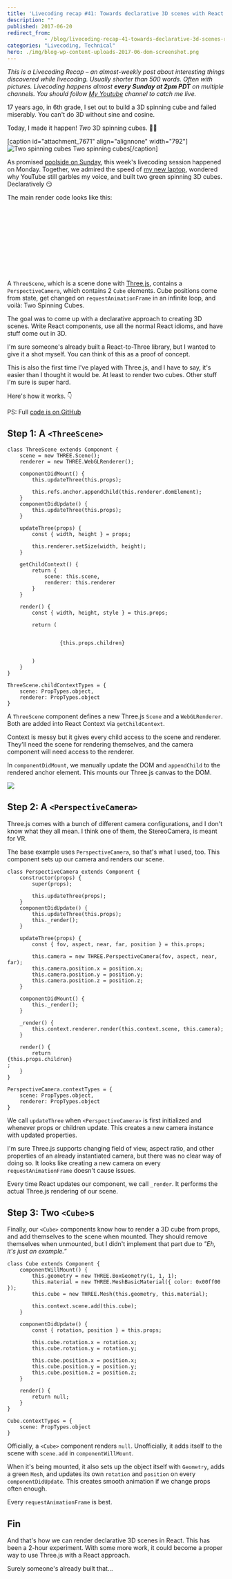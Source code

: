 ```yaml
---
title: 'Livecoding recap #41: Towards declarative 3D scenes with React and Three.js'
description: ""
published: 2017-06-20
redirect_from: 
            - /blog/livecoding-recap-41-towards-declarative-3d-scenes-react-threejs/swizec/7673
categories: "Livecoding, Technical"
hero: ./img/blog-wp-content-uploads-2017-06-dom-screenshot.png
---
```

_This is a Livecoding Recap – an almost-weekly post about interesting things discovered while livecoding. Usually shorter than 500 words. Often with pictures. Livecoding happens almost **every Sunday at 2pm PDT** on multiple channels. You should follow [My Youtube](https://www.youtube.com/channel/UCoyHgaeLLI7Knp7LDHOwZMw) channel to catch me live._



17 years ago, in 6th grade, I set out to build a 3D spinning cube and failed miserably. You can&#x27;t do 3D without sine and cosine.



Today, I made it happen! _Two_ 3D spinning cubes. 🤘🏼



\[caption id=&quot;attachment_7671&quot; align=&quot;alignnone&quot; width=&quot;792&quot;]![Two spinning cubes](./img/blog-wp-content-uploads-2017-06-cubes-1.gif) Two spinning cubes\[/caption]



As promised [poolside on Sunday](https://twitter.com/Swizec/status/876537115760222208), this week&#x27;s livecoding session happened on Monday. Together, we admired the speed of [my new laptop](https://swizec.com/blog/first-day-new-2017-macbook-pro/swizec/7643), wondered why YouTube still garbles my voice, and built two green spinning 3D cubes. Declaratively 😏





The main render code looks like this:



```
                

                    
                        

                            
                            

                        
                    
                
```



A `ThreeScene`, which is a scene done with [Three.js](https://threejs.org/), contains a `PerspectiveCamera`, which contains 2 `Cube` elements. Cube positions come from state, get changed on `requestAnimationFrame` in an infinite loop, and voilà: Two Spinning Cubes.



The goal was to come up with a declarative approach to creating 3D scenes. Write React components, use all the normal React idioms, and have stuff come out in 3D.



I&#x27;m sure someone&#x27;s already built a React-to-Three library, but I wanted to give it a shot myself. You can think of this as a proof of concept.



This is also the first time I&#x27;ve played with Three.js, and I have to say, it&#x27;s easier than I thought it would be. At least to render two cubes. Other stuff I&#x27;m sure is super hard.



Here&#x27;s how it works. 👇



PS: Full [code is on GitHub](https://github.com/Swizec/something-3d)



## Step 1: A `<ThreeScene>`



```
class ThreeScene extends Component {
    scene = new THREE.Scene();
    renderer = new THREE.WebGLRenderer();

    componentDidMount() {
        this.updateThree(this.props);

        this.refs.anchor.appendChild(this.renderer.domElement);
    }
    componentDidUpdate() {
        this.updateThree(this.props);
    }

    updateThree(props) {
        const { width, height } = props;

        this.renderer.setSize(width, height);
    }

    getChildContext() {
        return {
            scene: this.scene,
            renderer: this.renderer
        }
    }

    render() {
        const { width, height, style } = this.props;

        return (
            

                 {this.props.children}
            

        )
    }
}

ThreeScene.childContextTypes = {
    scene: PropTypes.object,
    renderer: PropTypes.object
}
```



A `ThreeScene` component defines a new Three.js `Scene` and a `WebGLRenderer`. Both are added into React Context via `getChildContext`.



Context is messy but it gives every child access to the scene and renderer. They&#x27;ll need the scene for rendering themselves, and the camera component will need access to the renderer.



In `componentDidMount`, we manually update the DOM and `appendChild` to the rendered anchor element. This mounts our Three.js canvas to the DOM.



![](./img/blog-wp-content-uploads-2017-06-dom-screenshot.png)



## Step 2: A `<PerspectiveCamera>`



Three.js comes with a bunch of different camera configurations, and I don&#x27;t know what they all mean. I think one of them, the StereoCamera, is meant for VR.



The base example uses `PerspectiveCamera`, so that&#x27;s what I used, too. This component sets up our camera and renders our scene.



```
class PerspectiveCamera extends Component {
    constructor(props) {
        super(props);

        this.updateThree(props);
    }
    componentDidUpdate() {
        this.updateThree(this.props);
        this._render();
    }

    updateThree(props) {
        const { fov, aspect, near, far, position } = this.props;

        this.camera = new THREE.PerspectiveCamera(fov, aspect, near, far);
        this.camera.position.x = position.x;
        this.camera.position.y = position.y;
        this.camera.position.z = position.z;
    }

    componentDidMount() {
        this._render();
    }

    _render() {
        this.context.renderer.render(this.context.scene, this.camera);
    }

    render() {
        return 
{this.props.children}
;
    }
}

PerspectiveCamera.contextTypes = {
    scene: PropTypes.object,
    renderer: PropTypes.object
}
```



We call `updateThree` when `<PerspectiveCamera>` is first initialized and whenever props or children update. This creates a new camera instance with updated properties.



I&#x27;m sure Three.js supports changing field of view, aspect ratio, and other properties of an already instantiated camera, but there was no clear way of doing so. It looks like creating a new camera on every `requestAnimationFrame` doesn&#x27;t cause issues.



Every time React updates our component, we call `_render`. It performs the actual Three.js rendering of our scene.



## Step 3: Two `<Cube>`s



Finally, our `<Cube>` components know how to render a 3D cube from props, and add themselves to the scene when mounted. They should remove themselves when unmounted, but I didn&#x27;t implement that part due to _&quot;Eh, it&#x27;s just an example.”_



```
class Cube extends Component {
    componentWillMount() {
        this.geometry = new THREE.BoxGeometry(1, 1, 1);
        this.material = new THREE.MeshBasicMaterial({ color: 0x00ff00 });
        this.cube = new THREE.Mesh(this.geometry, this.material);

        this.context.scene.add(this.cube);
    }

    componentDidUpdate() {
        const { rotation, position } = this.props;

        this.cube.rotation.x = rotation.x;
        this.cube.rotation.y = rotation.y;

        this.cube.position.x = position.x;
        this.cube.position.y = position.y;
        this.cube.position.z = position.z;
    }

    render() {
        return null;
    }
}

Cube.contextTypes = {
    scene: PropTypes.object
}
```



Officially, a `<Cube>` component renders `null`. Unofficially, it adds itself to the scene with `scene.add` in `componentWillMount`.



When it&#x27;s being mounted, it also sets up the object itself with `Geometry`, adds a green `Mesh`, and updates its own `rotation` and `position` on every `componentDidUpdate`. This creates smooth animation if we change props often enough.



Every `requestAnimationFrame` is best.



## Fin



And that&#x27;s how we can render declarative 3D scenes in React. This has been a 2-hour experiment. With some more work, it could become a proper way to use Three.js with a React approach.



Surely someone&#x27;s already built that…